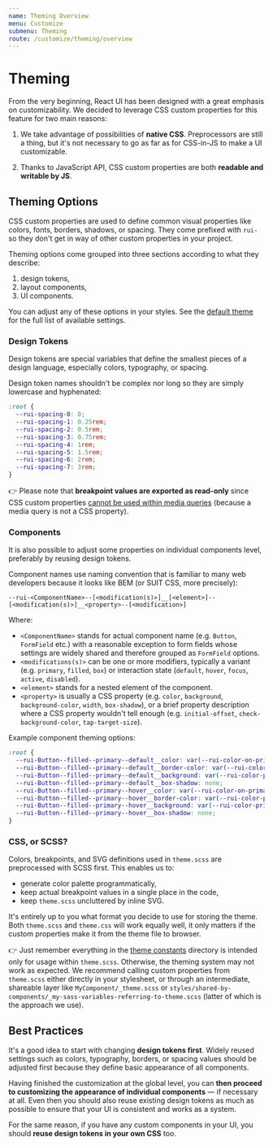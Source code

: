 ```yaml
---
name: Theming Overview
menu: Customize
submenu: Theming
route: /customize/theming/overview
---
```


# Theming

From the very beginning, React UI has been designed with a great emphasis on
customizability. We decided to leverage CSS custom properties for this feature
for two main reasons:

1. We take advantage of possibilities of **native CSS**. Preprocessors are still
   a thing, but it's not necessary to go as far as for CSS-in-JS to make a UI
   customizable.

2. Thanks to JavaScript API, CSS custom properties are both **readable and
   writable by JS**.

## Theming Options

CSS custom properties are used to define common visual properties like colors,
fonts, borders, shadows, or spacing. They come prefixed with `rui-` so they
don't get in way of other custom properties in your project.

Theming options come grouped into three sections according to what they
describe:

1. design tokens,
2. layout components,
3. UI components.

You can adjust any of these options in your styles. See the [default theme] for
the full list of available settings.

### Design Tokens

Design tokens are special variables that define the smallest pieces of a design
language, especially colors, typography, or spacing.

Design token names shouldn't be complex nor long so they are simply lowercase
and hyphenated:

```css
:root {
  --rui-spacing-0: 0;
  --rui-spacing-1: 0.25rem;
  --rui-spacing-2: 0.5rem;
  --rui-spacing-3: 0.75rem;
  --rui-spacing-4: 1rem;
  --rui-spacing-5: 1.5rem;
  --rui-spacing-6: 2rem;
  --rui-spacing-7: 3rem;
}
```

️👉 Please note that **breakpoint values are exported as read-only** since CSS
custom properties [cannot be used within media queries][w3c-custom-properties]
(because a media query is not a CSS property).

### Components

It is also possible to adjust some properties on individual components level,
preferably by reusing design tokens.

Component names use naming convention that is familiar to many
web developers because it looks like BEM (or SUIT CSS, more precisely):

`--rui-<ComponentName>--[<modification(s)>]__[<element>]--[<modification(s)>]__<property>--[<modification>]`

Where:

- `<ComponentName>` stands for actual component name (e.g. `Button`,
  `FormField` etc.) with a reasonable exception to form fields whose settings
  are widely shared and therefore grouped as `FormField` options.
- `<modifications(s)>` can be one or more modifiers, typically a variant (e.g.
  `primary`, `filled`, `box`) or interaction state (`default`, `hover`,
  `focus`, `active`, `disabled`).
- `<element>` stands for a nested element of the component.
- `<property>` is usually a CSS property (e.g. `color`, `background`,
  `background-color`, `width`, `box-shadow`), or a brief property description
  where a CSS property wouldn't tell enough (e.g. `initial-offset`,
  `check-background-color`, `tap-target-size`).

Example component theming options:

```css
:root {
  --rui-Button--filled--primary--default__color: var(--rui-color-on-primary);
  --rui-Button--filled--primary--default__border-color: var(--rui-color-primary);
  --rui-Button--filled--primary--default__background: var(--rui-color-primary);
  --rui-Button--filled--primary--default__box-shadow: none;
  --rui-Button--filled--primary--hover__color: var(--rui-color-on-primary);
  --rui-Button--filled--primary--hover__border-color: var(--rui-color-primary-dark);
  --rui-Button--filled--primary--hover__background: var(--rui-color-primary-dark);
  --rui-Button--filled--primary--hover__box-shadow: none;
}
```

### CSS, or SCSS?

Colors, breakpoints, and SVG definitions used in `theme.scss` are preprocessed
with SCSS first. This enables us to:

- generate color palette programmatically,
- keep actual breakpoint values in a single place in the code,
- keep `theme.scss` uncluttered by inline SVG.

It's entirely up to you what format you decide to use for storing the theme.
Both `theme.scss` and `theme.css` will work equally well, it only matters if
the custom properties make it from the theme file to browser.

👉 Just remember everything in the [theme constants] directory is intended only
for usage within `theme.scss`. Otherwise, the theming system may not work as
expected. We recommend calling custom properties from `theme.scss` either
directly in your stylesheet, or through an intermediate, shareable layer like
`MyComponent/_theme.scss` or
`styles/shared-by-components/_my-sass-variables-referring-to-theme.scss`
(latter of which is the approach we use).

## Best Practices

It's a good idea to start with changing **design tokens first**. Widely reused
settings such as colors, typography, borders, or spacing values should be
adjusted first because they define basic appearance of all components.

Having finished the customization at the global level, you can **then proceed to
customizing the appearance of individual components** — if necessary at all.
Even then you should also reuse existing design tokens as much as possible to
ensure that your UI is consistent and works as a system.

For the same reason, if you have any custom components in your UI, you should
**reuse design tokens in your own CSS** too.

[default theme]: https://github.com/react-ui-org/react-ui/blob/master/src/lib/theme.scss
[theme constants]: https://github.com/react-ui-org/react-ui/blob/master/src/lib/styles/theme-constants
[w3c-custom-properties]: https://www.w3.org/TR/css-variables-1/#using-variables
